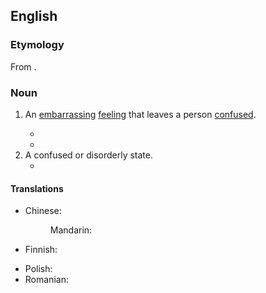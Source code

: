 ==English==

===Etymology===
From {{suffix|en|discombobulate|ion}}.

===Noun===
{{en-noun|~}}

# {{lb|en|humorous}} An [[embarrassing]] [[feeling]] that leaves a person [[confused]].
#* {{quote-journal |en |journal=[[w:Punch (magazine)|Punch; or, The London Charivari]] |date=September 20, 1890 |page=138 |title=The Ravenstein |pageurl=https://books.google.com/books?id=KWo2AQAAMAAJ&pg=RA2-PA138 |text={{smc|Prophet}} of o'er-population, your ingenious calculation,<br/>Causeth '''discombobulation''' only in the anxious mind}}
#* {{quote-journal|en |author=Ron Lieber |title=Planning a Financial Tuneup |date=June 8, 2012 |titleurl=https://www.nytimes.com/2012/06/09/your-money/untangle-your-financial-woes-with-a-tuneup.html |journal=The New York Times |text=This quality or state of not having your act quite together lacks its own word in the dictionary. It is something short of '''discombobulation''', but the mild, mental chafing is irritating enough to demand a remedy.}}
# A confused or disorderly state.
#* {{quote-journal|en |author=Ned Martel |title=Manically Happy Campers and Rich but Vicious Cats |journal=The New York Times |date=July 8, 2005 |titleurl=https://www.nytimes.com/2005/07/08/arts/television/manically-happy-campers-and-rich-but-vicious-cats.html |text=What has changed since the time of Looney Tunes is the '''discombobulation''' of characters' faces. Eyeballs constantly bulge beyond normal proportion to show shock or jubilation; cheeks shrink, sag or even bend in shame, fatigue or anger. Each emotion is heightened, overemphasized with cubist contortions.}}

====Translations====
{{trans-top|an embarrassing feeling that leaves a person confused}}
* Chinese:
*: Mandarin: {{t+|cmn|困惑|tr=kùnhuò|sc=Hani}}
* Finnish: {{t+|fi|hämmennys}}
{{trans-mid}}
* Polish: {{t+|pl|konsternacja|f}}
* Romanian: {{t+|ro|consternare|f}}
{{trans-bottom}}